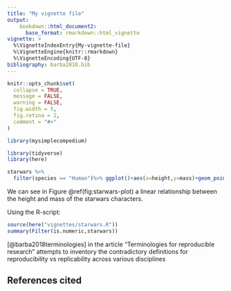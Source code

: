 ```yaml
---
title: "My vignette file"
output: 
    bookdown::html_document2:
      base_format: rmarkdown::html_vignette
vignette: >
  %\VignetteIndexEntry{My-vignette-file}
  %\VignetteEngine{knitr::rmarkdown}
  %\VignetteEncoding{UTF-8}
bibliography: barba2018.bib
---
```


```r
knitr::opts_chunk$set(
  collapse = TRUE,
  message = FALSE,
  warning = FALSE,
  fig.width = 5,
  fig.retina = 2,
  comment = "#>"
)
```

```r
library(mysimplecompedium)
```


```r
library(tidyverse)
library(here)

starwars %>%
  filter(species == "Human")%>% ggplot()+aes(x=height,y=mass)+geom_point()
```

We can see in Figure \@ref(fig:starwars-plot) a linear relationship between the height and mass of the starwars characters.

Using the R-script:
```r
source(here("vignettes/starwars.R"))
summary(Filter(is.numeric,starwars))
```


[@barba2018terminologies] in the article "Terminologies for reproducible research" attempts to inventory the contradictory definitions for reproducibility vs replicability across various disciplines

## References cited



